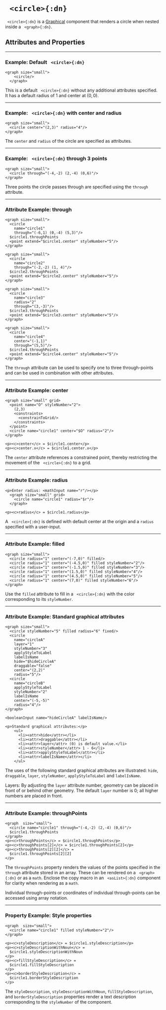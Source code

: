 


# ` <circle>{:dn}`


` <circle>{:dn}` is a [Graphical](../document_structure/essentialConcepts#component-types)
component that renders a circle when nested inside a ` <graph>{:dn}`.

## Attributes and Properties 
 <AttrDisplay name='circle'/> 
 <PropDisplay name='circle'/>


---

### Example: Default ` <circle>{:dn}`


```doenet-example
<graph size="small">
    <circle/>
  </graph>      
```



This is a default ` <circle>{:dn}` without any additional attributes specified. 
It has a default radius of $1$ and center at $(0,0)$.



---

### Example: ` <circle>{:dn}` with center and radius


```doenet-example
<graph size="small">
  <circle center="(2,3)" radius="4"/>
</graph>
```



The `center` and `radius` of the circle are specified as attributes.



---

### Example: ` <circle>{:dn}` through 3 points


```doenet-example
<graph size="small">
  <circle through="(-4,-2) (2,-4) (0,6)"/>
</graph>
```



Three points the circle passes through are specified using the `through` attribute.



---

### Attribute Example: through


```doenet-editor-horiz
<graph size="small">
  <circle 
    name="circle1" 
    through="(-6,1) (0,-4) (5,3)"/>
  $circle1.throughPoints
  <point extend="$circle1.center" styleNumber="5"/> 
</graph>

<graph size="small">
  <circle 
    name="circle2" 
    through="(-2,-2) (1, 4)"/>
  $circle2.throughPoints 
  <point extend="$circle2.center" styleNumber="5"/>
</graph>

<graph size="small">
  <circle 
    name="circle3" 
    radius="2" 
    through="(3,-3)"/>
  $circle3.throughPoints 
  <point extend="$circle3.center" styleNumber="5"/>
</graph>

<graph size="small">
  <circle 
    name="circle4" 
    center="(-1,1)" 
    through="(5,5)"/>
  $circle4.throughPoints 
  <point extend="$circle4.center" styleNumber="5"/> 
</graph>
```


The `through` attribute can be used to specify one to three through-points 
and can be used in combination with other attributes.


---

### Attribute Example: center


```doenet-editor-horiz
<graph size="small" grid>
  <point name="O" styleNumber="2">
    (2,3)
    <constraints>
      <constrainToGrid/>
    </constraints>
  </point>
  <circle name="circle1" center="$O" radius="2"/>
</graph>

<p><c>center</c> = $circle1.center</p>
<p><c>center.x</c> = $circle1.center.x</p>
```



The `center` attribute references a constrained point, thereby 
restricting the movement of the ` <circle>{:dn}` to a grid.



---

### Attribute Example: radius


```doenet-editor-horiz
<p>Enter radius: <mathInput name="r"/></p>
  <graph size="small" grid>
    <circle name="circle1" radius="$r"/>
  </graph>

<p><c>radius</c> = $circle1.radius</p>
```



A ` <circle>{:dn}` is defined with default center at the origin 
and a `radius` specified with a user-input.



---

### Attribute Example: filled


```doenet-example
<graph size="small">
  <circle radius="1" center="(-7,0)" filled/>
  <circle radius="1" center="(-4.5,0)" filled styleNumber="2"/>
  <circle radius="1" center="(-1.5,0)" filled styleNumber="3"/>
  <circle radius="1" center="(1.5,0)" filled styleNumber="4"/>
  <circle radius="1" center="(4.5,0)" filled styleNumber="5"/>
  <circle radius="1" center="(7,0)" filled styleNumber="6"/>
</graph>
```



Use the `filled` attribute to fill in a ` <circle>{:dn}` with the 
color corresponding to its `styleNumber`.



---

### Attribute Example: Standard graphical attributes


```doenet-editor-horiz
<graph size="small">
  <circle styleNumber="5" filled radius="6" fixed/>
  <circle 
    name="circleA" 
    layer="1" 
    styleNumber="3" 
    applyStyleToLabel 
    labelIsName 
    hide="$hideCircleA" 
    draggable="false" 
    center="(2,2)" 
    radius="5"/>
  <circle 
    name="circleB" 
    applyStyleToLabel 
    styleNumber="2" 
    labelIsName 
    center="(-5,-5)" 
    radius="4"/>
</graph>

<booleanInput name="hideCircleA" labelIsName/>

<p>Standard graphical attributes:</p>
    <ul>
      <li><attr>hide</attr></li>
      <li><attr>draggable</attr></li>
      <li><attr>layer</attr> (0) is default value.</li>
      <li><attr>styleNumber</attr> 1 - 6</li>
      <li><attr>applyStyleToLabel</attr></li>
      <li><attr>labelIsName</attr></li>
    </ul>
```



The uses of the following standard graphical attributes are illustrated: 
`hide`, `draggable`, `layer`, `styleNumber`, `applyStyleToLabel` and `labelIsName`.


Layers: By adjusting the `layer` attribute number, geometry can be placed 
in front of or behind other geometry. The default `layer` number is 0; all 
higher numbers are placed in front.



---

### Attribute Example: throughPoints


```doenet-editor-horiz
<graph  size="small">
  <circle name="circle1" through="(-4,-2) (2,-4) (0,6)"/>
  $circle1.throughPoints
</graph>
<p><c>throughPoints</c> = $circle1.throughPoints</p>
<p><c>throughPoints[2]</c> = $circle1.throughPoints[2]</p>
<p><c>throughPoints[2][2]</c> = 
  $circle1.throughPoints[2][2]
</p>
```

The `throughPoints` property renders the values of the points specified 
in the `through` attribute stored in an array. These can be rendered on a 
` <graph>{:dn}` or as a `math`. Enclose the copy macro in an ` <asList>{:dn}` 
component for clarity when rendering as a `math`.


Individual through-points or coordinates of individual through-points 
can be accessed using array notation.



---

### Property Example: Style properties


```doenet-editor-horiz
<graph  size="small">
  <circle name="circle1" filled styleNumber="2"/>
</graph>

<p><c>styleDescription</c> = $circle1.styleDescription</p>
<p><c>styleDescriptionWithNoun</c> = 
  $circle1.styleDescriptionWithNoun
</p>
<p><c>fillStyleDescription</c> = 
  $circle1.fillStyleDescription
</p>
<p><c>borderStyleDescription</c> = 
  $circle1.borderStyleDescription
</p>
```

The `styleDescription`, `styleDescriptionWithNoun`, `fillStyleDescription`, 
and `borderStyleDescription` properties render a text description 
corresponding to the `styleNumber` of the component.


